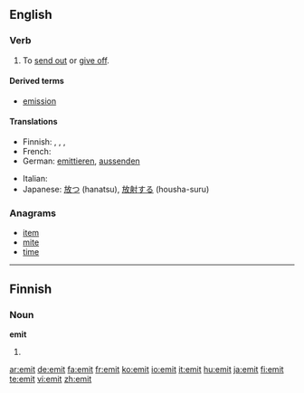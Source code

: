 {{also|émit|émît}}
==English==

===Verb===
{{en-verb|emit|t|ing}}

# {{transitive}} To [[send out]] or [[give off]].

====Derived terms====
* [[emission]]

====Translations====
{{trans-top|to send out or give off}}
* Finnish: {{t+|fi|päästää}}, {{t-|fi|emittoida}}, {{t+|fi|lähettää}}, {{t-|fi|säteillä}}
* French: {{t+|fr|émettre}}
* German: [[emittieren]], [[aussenden]]
{{trans-mid}}
* Italian: {{t+|it|emettere}}
* Japanese: [[放つ]] (hanatsu), [[放射]][[する]] (housha-suru)
{{trans-bottom}}

===Anagrams===
* [[item]]
* [[mite]]
* [[time]]

----

==Finnish==

===Noun===
'''emit'''

# {{plural of|emi|lang=Finnish}}

[[ar:emit]]
[[de:emit]]
[[fa:emit]]
[[fr:emit]]
[[ko:emit]]
[[io:emit]]
[[it:emit]]
[[hu:emit]]
[[ja:emit]]
[[fi:emit]]
[[te:emit]]
[[vi:emit]]
[[zh:emit]]